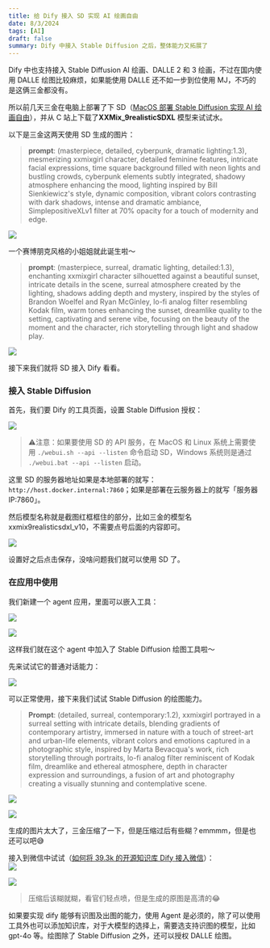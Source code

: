 ```yaml
---
title: 给 Dify 接入 SD 实现 AI 绘画自由
date: 8/3/2024
tags: [AI]
draft: false
summary: Dify 中接入 Stable Diffusion 之后，整体能力又拓展了
---
```


Dify 中也支持接入 Stable Diffusion AI 绘画、DALLE 2 和 3 绘画，不过在国内使用 DALLE 绘图比较麻烦，如果能使用 DALLE 还不如一步到位使用 MJ，不巧的是这俩三金都没有。

所以前几天三金在电脑上部署了下 SD（[MacOS 部署 Stable Diffusion 实现 AI 绘画自由](https://mp.weixin.qq.com/s?__biz=MzUyODkwNTg3MA==\&mid=2247485177\&idx=1\&sn=8fcbb0338f8211d433c21953858df909\&chksm=fa686518cd1fec0e470341b1c83e6f8d75bd66dc0f27d97b60c3919a0fbe8a85c8c5ec1cb3ae#rd)），并从 C 站上下载了**XXMix\_9realisticSDXL** 模型来试试水。

以下是三金这两天使用 SD 生成的图片：

> **prompt**: (masterpiece, detailed, cyberpunk, dramatic lighting:1.3), mesmerizing xxmixgirl character, detailed feminine features, intricate facial expressions, time square background filled with neon lights and bustling crowds, cyberpunk elements subtly integrated, shadowy atmosphere enhancing the mood, lighting inspired by Bill Sienkiewicz's style, dynamic composition, vibrant colors contrasting with dark shadows, intense and dramatic ambiance, SimplepositiveXLv1 filter at 70% opacity for a touch of modernity and edge.

![](https://note.ihsxu.com/api/imgs/1722583274413.webp)

一个赛博朋克风格的小姐姐就此诞生啦～

> **prompt**: (masterpiece, surreal, dramatic lighting, detailed:1.3), enchanting xxmixgirl character silhouetted against a beautiful sunset, intricate details in the scene, surreal atmosphere created by the lighting, shadows adding depth and mystery, inspired by the styles of Brandon Woelfel and Ryan McGinley, lo-fi analog filter resembling Kodak film, warm tones enhancing the sunset, dreamlike quality to the setting, captivating and serene vibe, focusing on the beauty of the moment and the character, rich storytelling through light and shadow play.

![](https://note.ihsxu.com/api/imgs/1722583755636.webp)

接下来我们就将 SD 接入 Dify 看看。

### 接入 Stable Diffusion

首先，我们要 Dify 的工具页面，设置 Stable Diffusion 授权：

![](https://note.ihsxu.com/api/imgs/1722584065491.webp)

> ⚠️注意：如果要使用 SD 的 API 服务，在 MacOS 和 Linux 系统上需要使用 `./webui.sh --api --listen` 命令启动 SD，Windows 系统则是通过 `./webui.bat --api --listen` 启动。

这里 SD 的服务器地址如果是本地部署的就写：`http://host.docker.internal:7860`；如果是部署在云服务器上的就写「服务器 IP:7860」。

然后模型名称就是截图红框框住的部分，比如三金的模型名 xxmix9realisticsdxl\_v10，不需要点号后面的内容即可。

![](https://note.ihsxu.com/api/imgs/1722584239272.webp)

设置好之后点击保存，没啥问题我们就可以使用 SD 了。

### 在应用中使用

我们新建一个 agent 应用，里面可以嵌入工具：

![](https://note.ihsxu.com/api/imgs/1722669938167.webp)

![](https://note.ihsxu.com/api/imgs/1722669986603.webp)

这样我们就在这个 agent 中加入了 Stable Diffusion 绘图工具啦～

先来试试它的普通对话能力：

![](https://note.ihsxu.com/api/imgs/1722670133522.webp)

可以正常使用，接下来我们试试 Stable Diffusion 的绘图能力。

> **Prompt**: (detailed, surreal, contemporary:1.2), xxmixgirl portrayed in a surreal setting with intricate details, blending gradients of contemporary artistry, immersed in nature with a touch of street-art and urban-life elements, vibrant colors and emotions captured in a photographic style, inspired by Marta Bevacqua's work, rich storytelling through portraits, lo-fi analog filter reminiscent of Kodak film, dreamlike and ethereal atmosphere, depth in character expression and surroundings, a fusion of art and photography creating a visually stunning and contemplative scene.

![](https://note.ihsxu.com/api/imgs/1722670349419.webp)

![](https://note.ihsxu.com/api/imgs/1722670453681.webp)

生成的图片太大了，三金压缩了一下，但是压缩过后有些糊？emmmm，但是也还可以吧😅

接入到微信中试试（[如何将 39.3k 的开源知识库 Dify 接入微信](https://mp.weixin.qq.com/s?__biz=MzUyODkwNTg3MA==\&mid=2247485151\&idx=1\&sn=22cbef91d44d7211e2ec71835a0faafd\&chksm=fa68653ecd1fec2883fbe8c428a62c9528f57e3f458ca9c1bc2ff45546edcc9fd50a5373ef6e#rd)）：\
![](https://note.ihsxu.com/api/imgs/1722670572471.webp)

![](https://note.ihsxu.com/api/imgs/1722671039930.webp)

> 压缩后该糊就糊，看官们轻点喷，但是生成的原图是高清的😂

如果要实现 dify 能够有识图及出图的能力，使用 Agent 是必须的，除了可以使用工具外也可以添加知识库，对于大模型的选择上，需要选支持识图的模型，比如 gpt-4o 等。绘图除了 Stable Diffusion 之外，还可以授权 DALLE 绘图。


